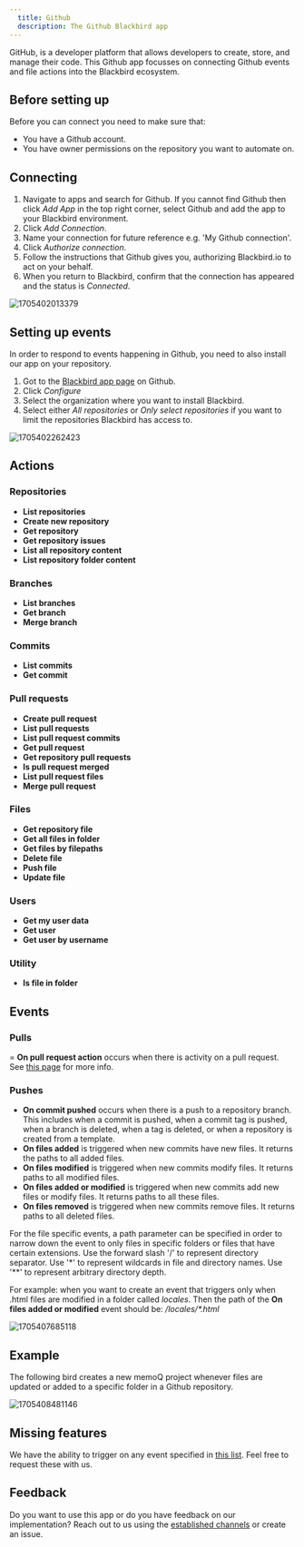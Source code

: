 ```yaml
---
  title: Github
  description: The Github Blackbird app
---
```


<LinkCard title="View on Github" target="_blank" href="https://github.com/bb-io/Github" icon="github" />

GitHub, is a developer platform that allows developers to create, store, and manage their code. This Github app focusses on connecting Github events and file actions into the Blackbird ecosystem.

## Before setting up

Before you can connect you need to make sure that:

- You have a Github account.
- You have owner permissions on the repository you want to automate on.

## Connecting

1. Navigate to apps and search for Github. If you cannot find Github then click _Add App_ in the top right corner, select Github and add the app to your Blackbird environment.
2. Click _Add Connection_.
3. Name your connection for future reference e.g. 'My Github connection'.
4. Click _Authorize connection_.
5. Follow the instructions that Github gives you, authorizing Blackbird.io to act on your behalf.
6. When you return to Blackbird, confirm that the connection has appeared and the status is _Connected_.

![1705402013379](https://raw.githubusercontent.com/bb-io/Github/main/image/README/1705402013379.png)

## Setting up events

In order to respond to events happening in Github, you need to also install our app on your repository.

1. Got to the [Blackbird app page](https://github.com/apps/blackbird-io) on Github.
2. Click _Configure_
3. Select the organization where you want to install Blackbird.
4. Select either _All repositories_ or _Only select repositories_ if you want to limit the repositories Blackbird has access to.

![1705402262423](https://raw.githubusercontent.com/bb-io/Github/main/image/README/1705402262423.png)

## Actions

### Repositories

- **List repositories**
- **Create new repository**
- **Get repository**
- **Get repository issues**
- **List all repository content**
- **List repository folder content**

### Branches

- **List branches**
- **Get branch**
- **Merge branch**

### Commits

- **List commits**
- **Get commit**

### Pull requests

- **Create pull request**
- **List pull requests**
- **List pull request commits**
- **Get pull request**
- **Get repository pull requests**
- **Is pull request merged**
- **List pull request files**
- **Merge pull request**

### Files

- **Get repository file**
- **Get all files in folder**
- **Get files by filepaths**
- **Delete file**
- **Push file**
- **Update file**

### Users

- **Get my user data**
- **Get user**
- **Get user by username**

### Utility

- **Is file in folder**

## Events

### Pulls

= **On pull request action** occurs when there is activity on a pull request. See [this page](https://docs.github.com/en/webhooks/webhook-events-and-payloads#pull_request) for more info.

### Pushes

- **On commit pushed** occurs when there is a push to a repository branch. This includes when a commit is pushed, when a commit tag is pushed, when a branch is deleted, when a tag is deleted, or when a repository is created from a template.
- **On files added** is triggered when new commits have new files. It returns the paths to all added files.
- **On files modified** is triggered when new commits modify files. It returns paths to all modified files.
- **On files added or modified** is triggered when new commits add new files or modify files. It returns paths to all these files.
- **On files removed** is triggered when new commits remove files. It returns paths to all deleted files.

For the file specific events, a path parameter can be specified in order to narrow down the event to only files in specific folders or files that have certain extensions. Use the forward slash '/' to represent directory separator. Use '\*' to represent wildcards in file and directory names. Use '\*\*' to represent arbitrary directory depth.

For example: when you want to create an event that triggers only when .html files are modified in a folder called _locales_. Then the path of the **On files added or modified** event should be: _/locales/\*.html_

![1705407685118](https://raw.githubusercontent.com/bb-io/Github/main/image/README/1705407685118.png)

## Example

The following bird creates a new memoQ project whenever files are updated or added to a specific folder in a Github repository.

![1705408481146](https://raw.githubusercontent.com/bb-io/Github/main/image/README/1705408481146.png)

## Missing features

We have the ability to trigger on any event specified in [this list](https://docs.github.com/en/webhooks/webhook-events-and-payloads). Feel free to request these with us.

## Feedback

Do you want to use this app or do you have feedback on our implementation? Reach out to us using the [established channels](https://www.blackbird.io/) or create an issue.

